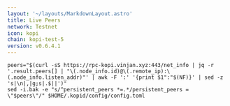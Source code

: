 ```yaml
---
layout: '~/layouts/MarkdownLayout.astro'
title: Live Peers
network: Testnet
icon: kopi
chain: kopi-test-5
version: v0.6.4.1
---
```

```
peers="$(curl -sS https://rpc-kopi.vinjan.xyz:443/net_info | jq -r '.result.peers[] | "\(.node_info.id)@\(.remote_ip):\(.node_info.listen_addr)"' | awk -F ':' '{print $1":"$(NF)}' | sed -z 's|\n|,|g;s|.$||')"
sed -i.bak -e "s/^persistent_peers *=.*/persistent_peers = \"$peers\"/" $HOME/.kopid/config/config.toml
```
